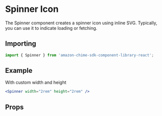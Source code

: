 

# Spinner Icon

The Spinner component creates a spinner icon using inline SVG. Typically, you can use it to indicate loading or fetching.

## Importing

```javascript
import { Spinner } from 'amazon-chime-sdk-component-library-react';
```

## Example

With custom width and height
<Preview>
  <ThemeProvider theme={lightTheme}>
    <Spinner width="2rem" height="2rem" />
  </ThemeProvider>
</Preview>


```jsx
<Spinner width="2rem" height="2rem" />
```

## Props

<Props of={Spinner} />
